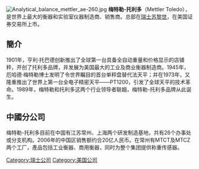 [[File:Analytical_balance_mettler_ae-260.jpg|thumb]]
'''梅特勒-托利多'''（Mettler Toledo），是世界上最大的衡器和实验室仪器制造商、销售商{{Fact|time=2007-07-16T11:03:51Z}}。总部在[[瑞士|瑞士]][[苏黎世|苏黎世]]，在美国证券交易所上市。

==簡介==
1901年，亨利·托巴德创新推出了全球第一台具备全自动重量和价格显示的店铺秤，开创了托利多品牌，并发展为美国最大的工业及商业衡器制造商。1945年，厄哈德·梅特勒博士发明了令世界瞩目的首台单秤盘替代法天平；并在1973年，又隆重推出了世界上第一台全电子精密天平——PT1200，引发了全球天平的技术革命。1989年，梅特勒和托利多这两个行业领导者联姻，梅特勒-托利多品牌从此诞生。

==中國分公司==
梅特勒-托利多目前在中国有江苏常州、上海两个研发制造基地，共有26个办事处或分支机构。2006年的中国区销售额约合20亿人民币。在常州有MTCT及MTCZ两个工厂，產品包括工业衡器、商用衡器，同时为整个集团提供称重传感器。

[[Category:瑞士公司|Category:瑞士公司]]
[[Category:美国公司|Category:美国公司]]